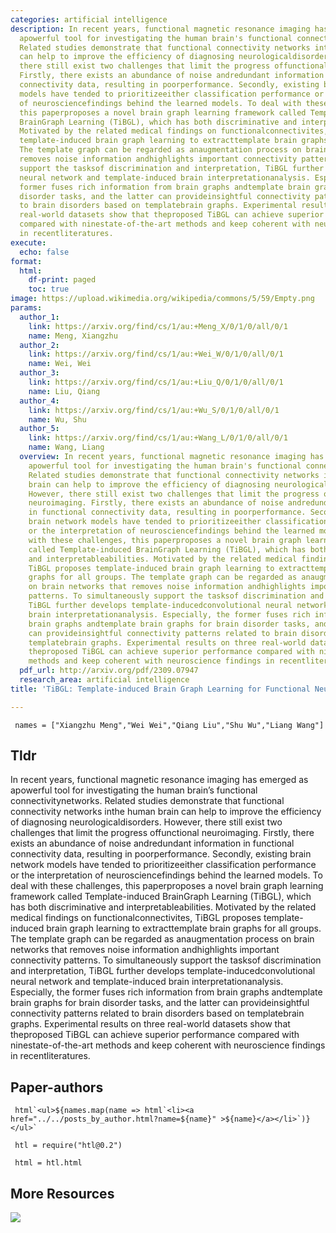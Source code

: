 ```yaml
---
categories: artificial intelligence
description: In recent years, functional magnetic resonance imaging has emerged as
  apowerful tool for investigating the human brain's functional connectivitynetworks.
  Related studies demonstrate that functional connectivity networks inthe human brain
  can help to improve the efficiency of diagnosing neurologicaldisorders. However,
  there still exist two challenges that limit the progress offunctional neuroimaging.
  Firstly, there exists an abundance of noise andredundant information in functional
  connectivity data, resulting in poorperformance. Secondly, existing brain network
  models have tended to prioritizeeither classification performance or the interpretation
  of neurosciencefindings behind the learned models. To deal with these challenges,
  this paperproposes a novel brain graph learning framework called Template-induced
  BrainGraph Learning (TiBGL), which has both discriminative and interpretableabilities.
  Motivated by the related medical findings on functionalconnectivites, TiBGL proposes
  template-induced brain graph learning to extracttemplate brain graphs for all groups.
  The template graph can be regarded as anaugmentation process on brain networks that
  removes noise information andhighlights important connectivity patterns. To simultaneously
  support the tasksof discrimination and interpretation, TiBGL further develops template-inducedconvolutional
  neural network and template-induced brain interpretationanalysis. Especially, the
  former fuses rich information from brain graphs andtemplate brain graphs for brain
  disorder tasks, and the latter can provideinsightful connectivity patterns related
  to brain disorders based on templatebrain graphs. Experimental results on three
  real-world datasets show that theproposed TiBGL can achieve superior performance
  compared with ninestate-of-the-art methods and keep coherent with neuroscience findings
  in recentliteratures.
execute:
  echo: false
format:
  html:
    df-print: paged
    toc: true
image: https://upload.wikimedia.org/wikipedia/commons/5/59/Empty.png
params:
  author_1:
    link: https://arxiv.org/find/cs/1/au:+Meng_X/0/1/0/all/0/1
    name: Meng, Xiangzhu
  author_2:
    link: https://arxiv.org/find/cs/1/au:+Wei_W/0/1/0/all/0/1
    name: Wei, Wei
  author_3:
    link: https://arxiv.org/find/cs/1/au:+Liu_Q/0/1/0/all/0/1
    name: Liu, Qiang
  author_4:
    link: https://arxiv.org/find/cs/1/au:+Wu_S/0/1/0/all/0/1
    name: Wu, Shu
  author_5:
    link: https://arxiv.org/find/cs/1/au:+Wang_L/0/1/0/all/0/1
    name: Wang, Liang
  overview: In recent years, functional magnetic resonance imaging has emerged as
    apowerful tool for investigating the human brain's functional connectivitynetworks.
    Related studies demonstrate that functional connectivity networks inthe human
    brain can help to improve the efficiency of diagnosing neurologicaldisorders.
    However, there still exist two challenges that limit the progress offunctional
    neuroimaging. Firstly, there exists an abundance of noise andredundant information
    in functional connectivity data, resulting in poorperformance. Secondly, existing
    brain network models have tended to prioritizeeither classification performance
    or the interpretation of neurosciencefindings behind the learned models. To deal
    with these challenges, this paperproposes a novel brain graph learning framework
    called Template-induced BrainGraph Learning (TiBGL), which has both discriminative
    and interpretableabilities. Motivated by the related medical findings on functionalconnectivites,
    TiBGL proposes template-induced brain graph learning to extracttemplate brain
    graphs for all groups. The template graph can be regarded as anaugmentation process
    on brain networks that removes noise information andhighlights important connectivity
    patterns. To simultaneously support the tasksof discrimination and interpretation,
    TiBGL further develops template-inducedconvolutional neural network and template-induced
    brain interpretationanalysis. Especially, the former fuses rich information from
    brain graphs andtemplate brain graphs for brain disorder tasks, and the latter
    can provideinsightful connectivity patterns related to brain disorders based on
    templatebrain graphs. Experimental results on three real-world datasets show that
    theproposed TiBGL can achieve superior performance compared with ninestate-of-the-art
    methods and keep coherent with neuroscience findings in recentliteratures.
  pdf_url: http://arxiv.org/pdf/2309.07947
  research_area: artificial intelligence
title: 'TiBGL: Template-induced Brain Graph Learning for Functional Neuroimaging Analysis'

---
```

```ojs

 names = ["Xiangzhu Meng","Wei Wei","Qiang Liu","Shu Wu","Liang Wang"] 

``` 

## Tldr 
In recent years, functional magnetic resonance imaging has emerged as apowerful tool for investigating the human brain's functional connectivitynetworks. Related studies demonstrate that functional connectivity networks inthe human brain can help to improve the efficiency of diagnosing neurologicaldisorders. However, there still exist two challenges that limit the progress offunctional neuroimaging. Firstly, there exists an abundance of noise andredundant information in functional connectivity data, resulting in poorperformance. Secondly, existing brain network models have tended to prioritizeeither classification performance or the interpretation of neurosciencefindings behind the learned models. To deal with these challenges, this paperproposes a novel brain graph learning framework called Template-induced BrainGraph Learning (TiBGL), which has both discriminative and interpretableabilities. Motivated by the related medical findings on functionalconnectivites, TiBGL proposes template-induced brain graph learning to extracttemplate brain graphs for all groups. The template graph can be regarded as anaugmentation process on brain networks that removes noise information andhighlights important connectivity patterns. To simultaneously support the tasksof discrimination and interpretation, TiBGL further develops template-inducedconvolutional neural network and template-induced brain interpretationanalysis. Especially, the former fuses rich information from brain graphs andtemplate brain graphs for brain disorder tasks, and the latter can provideinsightful connectivity patterns related to brain disorders based on templatebrain graphs. Experimental results on three real-world datasets show that theproposed TiBGL can achieve superior performance compared with ninestate-of-the-art methods and keep coherent with neuroscience findings in recentliteratures.

## Paper-authors

```ojs

 html`<ul>${names.map(name => html`<li><a href="../../posts_by_author.html?name=${name}" >${name}</a></li>`)}</ul>` 

``` 

```ojs

 htl = require("htl@0.2") 

``` 

```ojs

 html = htl.html 

``` 

## More Resources
[![](https://img.shields.io/badge/PDF-green?style=flat)]({{< meta params.pdf_url >}})
